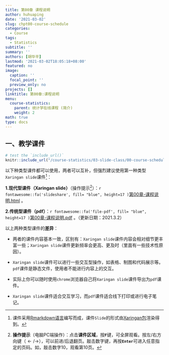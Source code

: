 ```yaml
---
title: 第00章 课程说明
author: huhuaping
date: '2021-03-02'
slug: chpt00-course-schedule
categories:
  - Course
tags:
  - Statistics
subtitle: ''
summary: ''
authors: [胡华平]
lastmod: '2021-03-02T18:05:18+08:00'
featured: no
image:
  caption: ''
  focal_point: ''
  preview_only: no
projects: []
linktitle: 第00章:课程说明
menu:
  course-statistics:
    parent: 统计学在线课程 (简介)
    weight: 2
math: true
type: docs
---
```


## 一、教学课件

```r
# test the `include_url()`
knitr::include_url("/course-statistics/03-slide-class/00-course-schedule.html")
```

以下种类型课件都可以使用，两者可以互补，但强烈建议使用第一种类型`Xaringan slide`课件[^a]：

**1.现代型课件（Xaringan slide）**（操作提示[^b]）：`r fontawesome::fa('slideshare', fill= "blue", height=17 )`[第00章-课程说明.html](/course-statistics/03-slide-class/00-course-schedule.html) 。


**2.传统型课件（pdf）**：`r fontawesome::fa('file-pdf', fill= "blue", height=17 )`[第00章-课程说明.pdf](/course-statistics/material/00-course-schedule-2021.3.2.pdf) 。（更新日期：2021.3.2）


以上两种类型课件的**差异**：

- 两者的课件内容基本一致，区别有：`Xaringan slide`课件内容会相对细节更丰富一些；`Xaringan slide`课件更新频率会更高、更及时（里面有一些技术性原因）。

- `Xaringan slide`课件可以进行一些交互型操作，如表格、制图和代码展示等。`pdf`课件是静态文件，使用者不能进行内容上的交互。

- 实际上你可以随时使用`chrome`浏览器自己将`Xaringan slide`课件导出为`pdf`课件。

- `Xaringan slide`课件适合交互学习，而`pdf`课件适合线下打印或进行电子笔记。


<!---footnote following--->

[^a]:课件采用[Rmarkdown语言](https://rmarkdown.rstudio.com/)编写而成，课件`Slide`的形式由[Xaringan包](https://github.com/yihui/xaringan)渲染得到。

[^b]:**操作提示**（电脑PC端操作）：点击**课件区域**，按**`F`**键，可全屏观看。按左/右方向键（$\leftarrow/\rightarrow$），可以前进/后退翻页。敲击数字键，再按**`Enter`**可进入任意指定的页码。如，敲击数字10，观看第10页。


